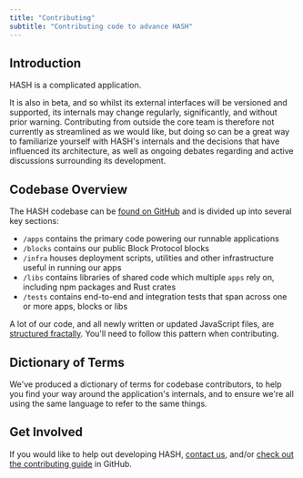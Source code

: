 ```yaml
---
title: "Contributing"
subtitle: "Contributing code to advance HASH"
---
```


## Introduction

HASH is a complicated application.

It is also in beta, and so whilst its external interfaces will be versioned and supported, its internals may change regularly, significantly, and without prior warning. Contributing from outside the core team is therefore not currently as streamlined as we would like, but doing so can be a great way to familiarize yourself with HASH's internals and the decisions that have influenced its architecture, as well as ongoing debates regarding and active discussions surrounding its development.

## Codebase Overview

The HASH codebase can be [found on GitHub](https://github.com/hashintel/hash) and is divided up into several key sections:

- `/apps` contains the primary code powering our runnable applications
- `/blocks` contains our public Block Protocol blocks
- `/infra` houses deployment scripts, utilities and other infrastructure useful in running our apps
- `/libs` contains libraries of shared code which multiple `apps` rely on, including npm packages and Rust crates
- `/tests` contains end-to-end and integration tests that span across one or more apps, blocks or libs

A lot of our code, and all newly written or updated JavaScript files, are [structured fractally](/blog/file-structuring). You'll need to follow this pattern when contributing.

## Dictionary of Terms

We've produced a dictionary of terms for codebase contributors, to help you find your way around the application's internals, and to ensure we're all using the same language to refer to the same things.

## Get Involved

If you would like to help out developing HASH, [contact us](https://hash.ai/contact), and/or [check out the contributing guide](https://github.com/hashintel/hash/blob/main/.github/CONTRIBUTING.md) in GitHub.
